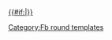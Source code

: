 [[2016–17年歐洲冠軍聯賽#分組賽|{{#if:{{{dc|}}}|{{nowrap|2016–17年歐洲冠軍聯賽}}}} {{nowrap|分组赛}}]]<!--
--><noinclude>[[Category:Fb round templates]]
</noinclude>